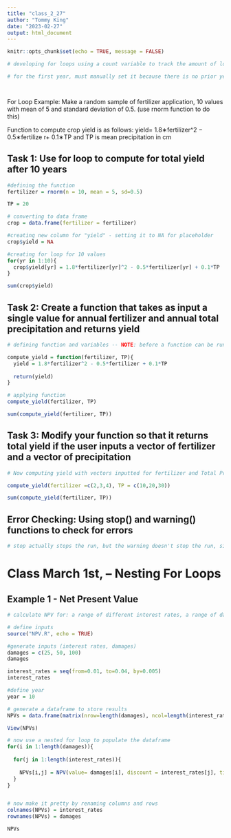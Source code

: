 ```yaml
---
title: "class_2_27"
author: "Tommy King"
date: "2023-02-27"
output: html_document
---
```


```r
knitr::opts_chunk$set(echo = TRUE, message = FALSE)
```

```r
# developing for loops using a count variable to track the amount of loops 

# for the first year, must manually set it because there is no prior year. Once done, then you can loop it, starting at year 2




```

For Loop Example: Make a random sample of fertilizer application, 10 values with mean of 5 and standard deviation of 0.5. (use rnorm function to do this)

Function to compute crop yield is as follows: yield= 1.8∗fertilizer^2 − 0.5∗fertilize r+ 0.1∗TP
and TP is mean precipitation in cm


## Task 1: Use for loop to compute for total yield after 10 years
```r


#defining the function
fertilizer = rnorm(n = 10, mean = 5, sd=0.5)

TP = 20

# converting to data frame
crop = data.frame(fertilizer = fertilizer)

#creating new column for "yield" - setting it to NA for placeholder
crop$yield = NA

#creating for loop for 10 values 
for(yr in 1:10){
  crop$yield[yr] = 1.8*fertilizer[yr]^2 - 0.5*fertilizer[yr] + 0.1*TP
}

sum(crop$yield)
```
## Task 2: Create a function that takes as input a single value for annual fertilizer and annual total precipitation and returns yield
```r

# defining function and variables -- NOTE: before a function can be run, its variables (ie: fertilizer and TP) must be defined using the function() command.

compute_yield = function(fertilizer, TP){
  yield = 1.8*fertilizer^2 - 0.5*fertilizer + 0.1*TP
  
  return(yield)
}

# applying function
compute_yield(fertilizer, TP)

sum(compute_yield(fertilizer, TP))


```
## Task 3: Modify your function so that it returns total yield if the user inputs a vector of fertilizer and a vector of precipitation
```r
# Now computing yield with vectors inputted for fertilizer and Total Precipitation

compute_yield(fertilizer =c(2,3,4), TP = c(10,20,30))

sum(compute_yield(fertilizer, TP))

```
## Error Checking: Using stop() and warning() functions to check for errors
```r
# stop actually stops the run, but the warning doesn't stop the run, simply provides a note that something may be awry 

```

# Class March 1st, -- Nesting For Loops 
## Example 1 - Net Present Value
```r
# calculate NPV for: a range of different interest rates, a range of damages, that may be incurred 10 years in the future 

# define inputs 
source("NPV.R", echo = TRUE)

#generate inputs (interest rates, damages)
damages = c(25, 50, 100)
damages

interest_rates = seq(from=0.01, to=0.04, by=0.005)
interest_rates

#define year 
year = 10

# generate a dataframe to store results
NPVs = data.frame(matrix(nrow=length(damages), ncol=length(interest_rates)))

View(NPVs)

# now use a nested for loop to populate the dataframe
for(i in 1:length(damages)){
  
  for(j in 1:length(interest_rates)){
    
    NPVs[i,j] = NPV(value= damages[i], discount = interest_rates[j], time = year)
  }
}


# now make it pretty by renaming columns and rows
colnames(NPVs) = interest_rates 
rownames(NPVs) = damages

NPVs

```


